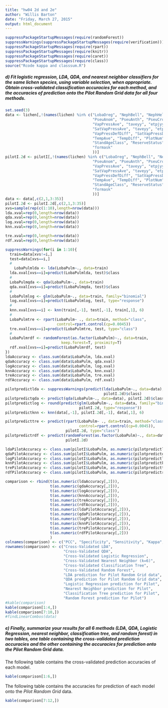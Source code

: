 ```yaml
---
title: "hw04 2d and 2e"
author: "Willis Barton"
date: "Friday, March 27, 2015"
output: html_document
---
```


```r
suppressPackageStartupMessages(require(randomForest))
suppressWarnings(suppressPackageStartupMessages(require(verification)))
suppressPackageStartupMessages(require(rpart))
suppressPackageStartupMessages(require(knitr))
suppressPackageStartupMessages(require(caret))
suppressPackageStartupMessages(require(class))
source("Rcode kappa and classsum.R")
```


##### d) Fit logistic regression, LDA, QDA, and nearest neighbor classifiers for the same lichen species, using variable selection, when appropriate. Obtain cross-validated classification accuracies for each method, and the accuracies of prediction onto the <i>Pilot Random Grid</i> data for all four methods.

```r
set.seed(3)
data <- lichen[,!(names(lichen) %in% c("LobaOreg", "NephBell", "NephHelv",
                                       "PseuAnom", "PseuAnth", "PseuCroc",
                                       "VapPressAve", "taveyy", "etpjyy",
                                       "SatVapPressAve", "taveyy", "etpjyy",
                                       "VapPressDefDiff", "SatVapPressDiff",
                                       "TempAve", "TempDiff", "PlotNum",
                                       "StandAgeClass", "ReserveStatus",
                                       "formask"
                                       ))]
pilotI.2d <- pilotI[,!(names(lichen) %in% c("LobaOreg", "NephBell", "NephHelv",
                                       "PseuAnom", "PseuAnth", "PseuCroc",
                                       "VapPressAve", "taveyy", "etpjyy",
                                       "SatVapPressAve", "taveyy", "etpjyy",
                                       "VapPressDefDiff", "SatVapPressDiff",
                                       "TempAve", "TempDiff", "PlotNum",
                                       "StandAgeClass", "ReserveStatus",
                                       "formask"
                                       ))]
data <- data[,c(2,1,3:35)]
pilotI.2d <- pilotI.2d[,c(2,1,3:35)]
xvs=sample(rep(c(1:10),length=nrow(data)))
lda.xval=rep(0,length=nrow(data))
qda.xval=rep(0,length=nrow(data))
log.xval=rep(0,length=nrow(data))
knn.xval=rep(0,length=nrow(data))

tre.xval=rep(0,length=nrow(data))
rdf.xval=rep(0,length=nrow(data))

suppressWarnings(for(i in 1:10){
  train=data[xvs!=i,]
  test=data[xvs==i,]
  #
	LobaPulmlda <- lda(LobaPulm~., data=train)
  lda.xval[xvs==i]=predict(LobaPulmlda, test)$class
  #
  LobaPulmqda <- qda(LobaPulm~., data=train)
  qda.xval[xvs==i]=predict(LobaPulmqda, test)$class
  #
  LobaPulmlog <- glm(LobaPulm~., data=train, family="binomial")
  log.xval[xvs==i]=predict(LobaPulmlog, test, type="response")
  #
  knn.xval[xvs==i] <- knn(train[,-1], test[,-1], train[,1], 6)
  #
  LobaPulmtre <- rpart(LobaPulm~ ., data=train, method="class", 
                       control=rpart.control(cp=0.0045))
  tre.xval[xvs==i]=predict(LobaPulmtre, test, type="class")
  #
  LobaPulmrdf <- randomForest(as.factor(LobaPulm)~., data=train, 
                         keep.forest=T, proximity=T)
  rdf.xval[xvs==i]=predict(LobaPulmrdf, test)
})
ldaAccuracy <- class.sum(data$LobaPulm, lda.xval)
qdaAccuracy <- class.sum(data$LobaPulm, qda.xval)
logAccuracy <- class.sum(data$LobaPulm, log.xval)
knnAccuracy <- class.sum(data$LobaPulm, knn.xval)
treAccuracy <- class.sum(data$LobaPulm, tre.xval)
rdfAccuracy <- class.sum(data$LobaPulm, rdf.xval)

pilotpredictlda <- suppressWarnings(predict(lda(LobaPulm~., data=data), 
                                            pilotI.2d)$class)
pilotpredictqda <- predict(qda(LobaPulm~., data=data), pilotI.2d)$class
pilotpredictlog <- round(predict(glm(LobaPulm~., data=data, family="binomial"), 
                                 pilotI.2d, type="response"))
pilotpredictknn <- knn(data[,-1], pilotI.2d[,-1], data[,1], 6)

pilotpredicttre <- predict(rpart(LobaPulm~ ., data=train, method="class", 
                                 control=rpart.control(cp=0.0045)), 
                           pilotI.2d, type="class")
pilotpredictrdf <- predict(randomForest(as.factor(LobaPulm)~., data=data), 
                           pilotI.2d)

ldaPilotAccuracy <- class.sum(pilotI$LobaPulm, as.numeric(pilotpredictlda))
qdaPilotAccuracy <- class.sum(pilotI$LobaPulm, as.numeric(pilotpredictqda))
logPilotAccuracy <- class.sum(pilotI$LobaPulm, as.numeric(pilotpredictlog))
knnPilotAccuracy <- class.sum(pilotI$LobaPulm, as.numeric(pilotpredictknn))
trePilotAccuracy <- class.sum(pilotI$LobaPulm, as.numeric(pilotpredicttre))
rdfPilotAccuracy <- class.sum(pilotI$LobaPulm, as.numeric(pilotpredictrdf))

comparison <- rbind(t(as.numeric(ldaAccuracy[,2])), 
                    t(as.numeric(qdaAccuracy[,2])), 
                    t(as.numeric(logAccuracy[,2])),
                    t(as.numeric(knnAccuracy[,2])), 
                    t(as.numeric(treAccuracy[,2])),
                    t(as.numeric(rdfAccuracy[,2])),
                    t(as.numeric(ldaPilotAccuracy[,2])),
                    t(as.numeric(qdaPilotAccuracy[,2])),
                    t(as.numeric(logPilotAccuracy[,2])),
                    t(as.numeric(knnPilotAccuracy[,2])),
                    t(as.numeric(trePilotAccuracy[,2])),
                    t(as.numeric(rdfPilotAccuracy[,2]))
                    )
colnames(comparison) <- c("PCC", "Specificity", "Sensitivity", "Kappa", "AUC")
rownames(comparison) <- c("Cross-Validated LDA", 
                          "Cross-Validated QDA", 
                          "Cross-Validated Logistic Regression", 
                          "Cross-Validated Nearest Neighbor (k=6)",
                          "Cross-Validated Classification Tree",
                          "Cross-Validated Random Forest",
                          "LDA prediction for Pilot Random Grid data", 
                          "QDA prediction for Pilot Random Grid data", 
                          "Logistic Regression prediction for Pilot", 
                          "Nearest Neighbor prediction for Pilot",
                          "Classification Tree prediction for Pilot",
                          "Random Forest prediction for Pilot")
#kable(comparison)
kable(comparison[1:4,])
kable(comparison[7:10,])
#findLinearCombos(data)
```


##### e) Finally, summarize your results for all 6 methods (LDA, QDA, Logistic Regression, nearest neighbor, classification tree, and random forest) in two tables, one table containing the cross-validated prediction accuracies and the other containing the accuracies for prediction onto the <i>Pilot Random Grid</i> data.

The following table contains the cross-validated prediction accuracies of each model.

```r
kable(comparison[1:6,])
```

The following table contains the accuracies for prediction of each model onto the <i>Pilot Random Grid</i> data.

```r
kable(comparison[7:12,])
```
